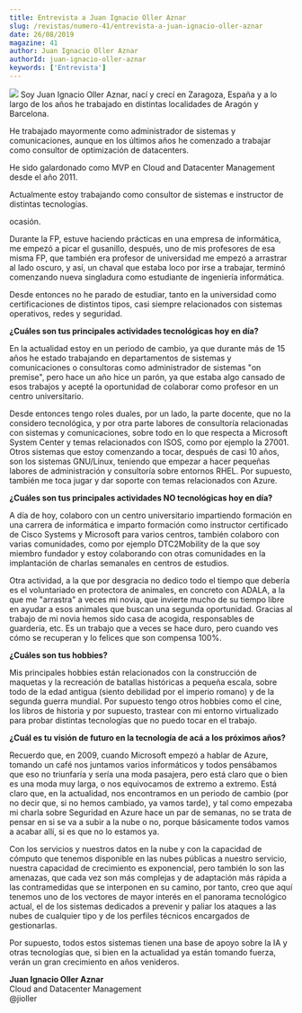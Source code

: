 ```yaml
---
title: Entrevista a Juan Ignacio Oller Aznar
slug: /revistas/numero-41/entrevista-a-juan-ignacio-oller-aznar
date: 26/08/2019
magazine: 41
author: Juan Ignacio Oller Aznar
authorId: juan-ignacio-oller-aznar
keywords: ['Entrevista']
---
```






![](/../images/autores/juan-ignacio-oller.png#author) Soy Juan Ignacio Oller Aznar, nací y crecí en Zaragoza, España y a lo largo de los años he trabajado en distintas localidades de Aragón y Barcelona.

He trabajado mayormente como administrador de sistemas y comunicaciones, aunque en los últimos años he comenzado a trabajar como consultor de optimización de datacenters.

He sido galardonado como MVP en Cloud and Datacenter Management desde el año 2011.

Actualmente estoy trabajando como consultor de sistemas e instructor de distintas tecnologías.

ocasión.

Durante la FP, estuve haciendo prácticas en una empresa de informática, me empezó a picar el gusanillo, después, uno de mis profesores de esa misma FP, que también era profesor de universidad me empezó a arrastrar al lado oscuro, y así, un chaval que estaba loco por irse a trabajar, terminó comenzando nueva singladura como estudiante de ingeniería informática.

Desde entonces no he parado de estudiar, tanto en la universidad como certificaciones de distintos tipos, casi siempre relacionados con sistemas operativos, redes y seguridad.

**¿Cuáles son tus principales actividades tecnológicas hoy en día?**

En la actualidad estoy en un periodo de cambio, ya que durante más de 15 años he estado trabajando en departamentos de sistemas y comunicaciones o consultoras como administrador de sistemas "on premise", pero hace un año hice un parón, ya que estaba algo cansado de esos trabajos y acepté la oportunidad de colaborar como profesor en un centro universitario.

Desde entonces tengo roles duales, por un lado, la parte docente, que no la considero tecnológica, y por otra parte labores de consultoría relacionadas con sistemas y comunicaciones, sobre todo en lo que respecta a Microsoft System Center y temas relacionados con ISOS, como por ejemplo la 27001. Otros sistemas que estoy comenzando a tocar, después de casi 10 años, son los sistemas GNU/Linux, teniendo que empezar a hacer pequeñas labores de administración y consultoría sobre entornos RHEL. Por supuesto, también me toca jugar y dar soporte con temas relacionados con Azure.

**¿Cuáles son tus principales actividades NO tecnológicas hoy en día?**

A día de hoy, colaboro con un centro universitario impartiendo formación en una carrera de informática e imparto formación como instructor certificado de Cisco Systems y Microsoft para varios centros, también colaboro con varias comunidades, como por ejemplo DTC2Mobility de la que soy miembro fundador y estoy colaborando con otras comunidades en la implantación de charlas semanales en centros de estudios.

Otra actividad, a la que por desgracia no dedico todo el tiempo que debería es el voluntariado en protectora de animales, en concreto con ADALA, a la que me "arrastra" a veces mi novia, que invierte mucho de su tiempo libre en ayudar a esos animales que buscan una segunda oportunidad. Gracias al trabajo de mi novia hemos sido casa de acogida, responsables de guardería, etc. Es un trabajo que a veces se hace duro, pero cuando ves cómo se recuperan y lo felices que son compensa 100%.

**¿Cuáles son tus hobbies?**

Mis principales hobbies están relacionados con la construcción de maquetas y la recreación de batallas históricas a pequeña escala, sobre todo de la edad antigua (siento debilidad por el imperio romano) y de la segunda guerra mundial. Por supuesto tengo otros hobbies como el cine, los libros de historia y por supuesto, trastear con mi entorno virtualizado para probar distintas tecnologías que no puedo tocar en el trabajo.

**¿Cuál es tu visión de futuro en la tecnología de acá a los próximos años?**

Recuerdo que, en 2009, cuando Microsoft empezó a hablar de Azure, tomando un café nos juntamos varios informáticos y todos pensábamos que eso no triunfaría y sería una moda pasajera, pero está claro que o bien es una moda muy larga, o nos equivocamos de extremo a extremo. Está claro que, en la actualidad, nos encontramos en un periodo de cambio (por no decir que, si no hemos cambiado, ya vamos tarde), y tal como empezaba mi charla sobre Seguridad en Azure hace un par de semanas, no se trata de pensar en si se va a subir a la nube o no, porque básicamente todos vamos a acabar allí, si es que no lo estamos ya.

Con los servicios y nuestros datos en la nube y con la capacidad de cómputo que tenemos disponible en las nubes públicas a nuestro servicio, nuestra capacidad de crecimiento es exponencial, pero también lo son las amenazas, que cada vez son más complejas y de adaptación más rápida a las contramedidas que se interponen en su camino, por tanto, creo que aquí tenemos uno de los vectores de mayor interés en el panorama tecnológico actual, el de los sistemas dedicados a prevenir y paliar los ataques a las nubes de cualquier tipo y de los perfiles técnicos encargados de gestionarlas.

Por supuesto, todos estos sistemas tienen una base de apoyo sobre la IA y otras tecnologías que, si bien en la actualidad ya están tomando fuerza, verán un gran crecimiento en años venideros.



**Juan Ignacio Oller Aznar** <br />
Cloud and Datacenter Management <br />
@jioller 
 
